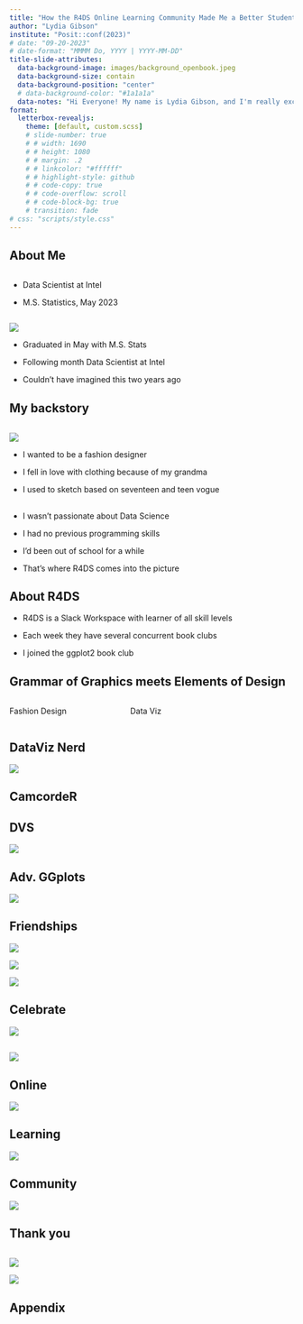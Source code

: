 ```yaml
---
title: "How the R4DS Online Learning Community Made Me a Better Student"
author: "Lydia Gibson"
institute: "Posit::conf(2023)"
# date: "09-20-2023"
# date-format: "MMMM Do, YYYY | YYYY-MM-DD"
title-slide-attributes: 
  data-background-image: images/background_openbook.jpeg
  data-background-size: contain
  data-background-position: "center"
  # data-background-color: "#1a1a1a"
  data-notes: "Hi Everyone! My name is Lydia Gibson, and I'm really excited to be in front of you all today speaking about a community that is very near and dear to my heart. Today I'll be speaking to you about how the R4DS Online Learning Community Made Me a Better Student."
format:
  letterbox-revealjs: 
    theme: [default, custom.scss]
    # slide-number: true
    # # width: 1690
    # # height: 1080
    # # margin: .2
    # # linkcolor: "#ffffff"
    # # highlight-style: github
    # # code-copy: true
    # # code-overflow: scroll
    # # code-block-bg: true
    # transition: fade
# css: "scripts/style.css"
---
```




## About Me


::: columns
::: {.column width="45%"}
- Data Scientist at Intel

- M.S. Statistics, May 2023

:::
:::

![](images/lydia_hexwall.png){.image-right}


::: notes
-   Graduated in May with M.S. Stats

-   Following month Data Scientist at Intel

-   Couldn't have imagined this two years ago
:::



## My backstory

::: columns
::: {.column width="45%"}

:::
:::

![](images/lydia_wvc.png){.image-right}


::: notes
-   I wanted to be a fashion designer

-   I fell in love with clothing because of my grandma

-   I used to sketch based on seventeen and teen vogue
:::


## 



::: notes
-   I wasn't passionate about Data Science

-   I had no previous programming skills

-   I'd been out of school for a while

-   That's where R4DS comes into the picture
:::

## About R4DS

::: notes
-   R4DS is a Slack Workspace with learner of all skill levels

-   Each week they have several concurrent book clubs

-   I joined the ggplot2 book club
:::



## Grammar of Graphics meets Elements of Design

:::: {.columns}

::: {.column width="40%"}
Fashion Design
:::

::: {.column width="60%"}
Data Viz
:::

::::


## DataViz Nerd

![](images/tweet_ken.png){.image-right}


## CamcordeR

## DVS


![](images/dvs_cert.png)

## Adv. GGplots

![](images/violin_box.png)


## Friendships

![](images/lydia_conf_jon.jpeg)

![](images/lydia_conf_june.png)

![](images/lydia_conf_federica.png)


## Celebrate

![](images/screenshot_wins_feedback.png) 



## 

![](images/journey.png)

## Online

![](images/picture_connectivity.jpeg)

## Learning

![](images/picture_lifelong.jpeg)

## Community

![](images/meme_ken.gif){.image-right}




## Thank you

::: columns
::: {.column width="45%"}

:::
:::

![](images/lydia_gradcap.png){.image-right}

![](images/qr_linktree_lydia.png)


## Appendix
